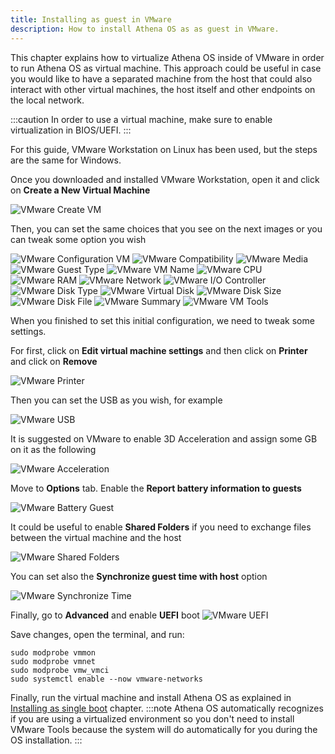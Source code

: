 ```yaml
---
title: Installing as guest in VMware
description: How to install Athena OS as as guest in VMware.
---
```


This chapter explains how to virtualize Athena OS inside of VMware in order to run Athena OS as virtual machine. This approach could be useful in case you would like to have a separated machine from the host that could also interact with other virtual machines, the host itself and other endpoints on the local network.

:::caution
In order to use a virtual machine, make sure to enable virtualization in BIOS/UEFI.
:::

For this guide, VMware Workstation on Linux has been used, but the steps are the same for Windows.

Once you downloaded and installed VMware Workstation, open it and click on **Create a New Virtual Machine**

![VMware Create VM](@assets/images/vmware-create.png)

Then, you can set the same choices that you see on the next images or you can tweak some option you wish

![VMware Configuration VM](@assets/images/vmware-configuration.png)
![VMware Compatibility](@assets/images/vmware-compatibility.png)
![VMware Media](@assets/images/vmware-media.png)
![VMware Guest Type](@assets/images/vmware-guest-type.png)
![VMware VM Name](@assets/images/vmware-vmname.png)
![VMware CPU](@assets/images/vmware-cpu.png)
![VMware RAM](@assets/images/vmware-ram.png)
![VMware Network](@assets/images/vmware-network.png)
![VMware I/O Controller](@assets/images/vmware-io.png)
![VMware Disk Type](@assets/images/vmware-disk-type.png)
![VMware Virtual Disk](@assets/images/vmware-vdisk.png)
![VMware Disk Size](@assets/images/vmware-disk-size.png)
![VMware Disk File](@assets/images/vmware-disk-file.png)
![VMware Summary](@assets/images/vmware-summary.png)
![VMware VM Tools](@assets/images/vmware-tools.png)

When you finished to set this initial configuration, we need to tweak some settings.

For first, click on **Edit virtual machine settings** and then click on **Printer** and click on **Remove**

![VMware Printer](@assets/images/vmware-printer.png)

Then you can set the USB as you wish, for example

![VMware USB](@assets/images/vmware-usb.png)

It is suggested on VMware to enable 3D Acceleration and assign some GB on it as the following

![VMware Acceleration](@assets/images/vmware-accel.png)

Move to **Options** tab. Enable the **Report battery information to guests**

![VMware Battery Guest](@assets/images/vmware-battery.png)

It could be useful to enable **Shared Folders** if you need to exchange files between the virtual machine and the host

![VMware Shared Folders](@assets/images/vmware-shared.png)

You can set also the **Synchronize guest time with host** option

![VMware Synchronize Time](@assets/images/vmware-timesync.png)

Finally, go to **Advanced** and enable **UEFI** boot
![VMware UEFI](@assets/images/vmware-uefi.png)

Save changes, open the terminal, and run:
```
sudo modprobe vmmon
sudo modprobe vmnet
sudo modprobe vmw_vmci
sudo systemctl enable --now vmware-networks
```

Finally, run the virtual machine and install Athena OS as explained in [Installing as single boot](/en/installation/install-single-boot/) chapter.
:::note
Athena OS automatically recognizes if you are using a virtualized environment so you don't need to install VMware Tools because the system will do automatically for you during the OS installation.
:::
<ImageComponent />
